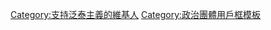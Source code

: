 {{Userbox
|border-c = #E87D82
|id-c = #E87D82
|id = [[Image:State Flag of Thailand (1916).svg|60px|泛泰主義]]
|info-c = #F1BDBF
|info = 這個用戶支持'''[[泛泰主義]]'''。
}}
<includeonly>[[Category:支持泛泰主義的維基人|{{PAGENAME}}]]</includeonly><noinclude>
[[Category:支持泛泰主義的維基人]]
[[Category:政治團體用戶框模板]]
</noinclude>